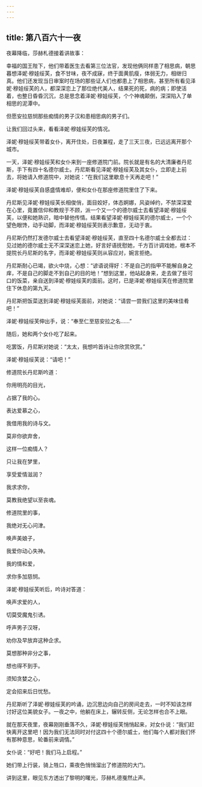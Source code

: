 ```yaml
---
---
---
```

title: 第八百六十一夜
---






夜幕降临，莎赫札德接着讲故事：





幸福的国王陛下，他们带着医生去看第三位法官，发现他俩同样患了相思病，朝思暮想泽妮·穆娃绥芙，食不甘味，夜不成寐，终于面黄肌瘦，体弱无力，相继归真。他们还发现当日审案时在场的那些证人们也都患上了相思病，甚至所有看见泽妮·穆娃绥芙的人，都深深恋上了那位绝代美人，结果死的死，病的病；即使活着，也整日昏昏沉沉，总是思念着泽妮·穆娃绥芙，个个神魂颠倒，深深陷入了单相思的泥潭中。

但愿安拉慈悯那些痴情的男子汉和患相思病的男子们。





让我们回过头来，看看泽妮·穆娃绥芙的情况。

泽妮·穆娃绥芙带着女仆，离开住处，日夜兼程，走了三天三夜，已远远离开那个城市。

一天，泽妮·穆娃绥芙和女仆来到一座修道院门前。院长就是有名的大清廉者丹尼斯，手下有四十名德尔威士。丹尼斯看见泽妮·穆娃绥芙及其女仆，立即走上前去，将她请入修道院中，对她说：“在我们这里歇息十天再走吧！”

泽妮·穆娃绥芙自感盛情难却，便和女仆在那座修道院里住了下来。

丹尼斯见泽妮·穆娃绥芙长相俊俏，面目姣好，体态婀娜，风姿绰约，不禁深深爱在心里，竟置信仰和教规于不顾，派一个又一个的德尔威士去看望泽妮·穆娃绥芙，以便和她熟识，暗中替他传情。结果看望泽妮·穆娃绥芙的德尔威士，一个个望色眼馋，动手动脚，而泽妮·穆娃绥芙则表示歉意，无动于衷。

丹尼斯仍然打发德尔威士去看望泽妮·穆娃绥芙，直至四十名德尔威士全都去过：见过她的德尔威士无不深深迷恋上她，好言好语抚慰她，千方百计调戏她，根本不提院长丹尼斯的名字，而泽妮·穆娃绥芙则从容应对，婉言拒绝。

丹尼斯耐心已竭，欲火中烧，心想：“谚语说得好：不是自己的指甲不能解自身之痒，不是自己的脚走不到自己的目的地！”想到这里，他站起身来，走去做了些可口的饭菜，亲自送到泽妮·穆娃绥芙的面前。这时，已是泽妮·穆娃绥芙在修道院里住下休息的第九天。

丹尼斯把饭菜送到泽妮·穆娃绥芙面前，对她说：“请尝一尝我们这里的美味佳肴吧！”

泽妮·穆娃绥芙伸出手，说：“奉至仁至慈安拉之名……”

随后，她和两个女仆吃了起来。

吃罢饭，丹尼斯对她说：“太太，我想吟首诗让你欣赏欣赏。”

泽妮·穆娃绥芙说：“请吧！”

修道院长丹尼斯吟道：


你用明亮的目光，

占据了我的心。

表达爱慕之心，

我借用我的诗与文。

莫非你欲弃舍，

这样一位痴情人？

只让我在梦里，

享受爱情滋润？

我求求你，

莫教我绝望以至丧魂。

修道院里的事，

我绝对无心问津。

唤声美娘子，

我爱你动心失神。

我的情和爱，

求你多加慈悯。



泽妮·穆娃绥芙听后，吟诗对答道：


唤声求爱的人，

切莫受魔鬼引诱。

呼声男子汉呀，

劝你及早放弃这种企求。

莫想那种非分之事，

想也得不到手。

须知贪婪之心，

定会招来后日忧愁。



丹尼斯听了泽妮·穆娃绥芙的吟诵，边沉思边向自己的房间走去，一时不知该怎样讨好这位美貌女子。一夜之中，他躺在床上，辗转反侧，无论怎样也合不上眼。

就在那天夜里，夜幕刚刚垂落不久，泽妮·穆娃绥芙悄悄起来，对女仆说：“我们赶快离开这里吧！因为我们无法同时对付这四十个德尔威士，他们每个人都对我们怀有那种意思，轮番前来调情。”

女仆说：“好吧！我们马上启程。”

她们带上行装，骑上牲口，乘夜色悄悄溜出了修道院的大门。





讲到这里，眼见东方透出了黎明的曙光，莎赫札德戛然止声。